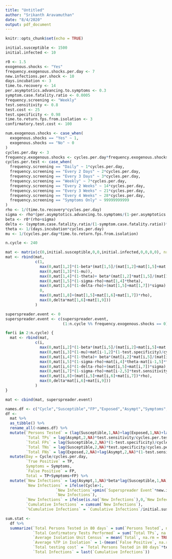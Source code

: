 ```yaml
---
title: "Untitled"
author: "Srikanth Aravamuthan"
date: "8/4/2020"
output: pdf_document
---
```


```r
knitr::opts_chunk$set(echo = TRUE)
```

```r
initial.susceptible <- 1500
initial.infected <- 10

r0 <- 1.5
exogenous.shocks <- "Yes"
frequency.exogenous.shocks.per.day <- 7
new.infections.per.shock <- 10
days.incubation <- 3
time.to.recovery <- 14
per.asymptotics.advancing.to.symptoms <- 0.3
symptom.case.fatality.ratio <- 0.0005
frequency.screening <- "Weekly"
test.sensitivity <- 0.8
test.cost <- 25
test.specificity <- 0.98
time.to.return.fps.from.isolation <- 3
confirmatory.test.cost <- 100

```

```r
num.exogenous.shocks <- case_when(
  exogenous.shocks == "Yes" ~ 1,
  exogenous.shocks == "No" ~ 0
)
cycles.per.day <- 3
frequency.exogenous.shocks <- cycles.per.day*frequency.exogenous.shocks.per.day
cycles.per.test <- case_when(
  frequency.screening == "Daily" ~ 1*cycles.per.day,
  frequency.screening == "Every 2 Days" ~ 2*cycles.per.day,
  frequency.screening == "Every 3 Days" ~ 3*cycles.per.day,
  frequency.screening == "Weekly" ~ 7*cycles.per.day,
  frequency.screening == "Every 2 Weeks" ~ 14*cycles.per.day,
  frequency.screening == "Every 3 Weeks" ~ 21*cycles.per.day,
  frequency.screening == "Every 4 Weeks" ~ 28*cycles.per.day,
  frequency.screening == "Symptoms Only" ~ 99999999999
)
rho <- 1/(time.to.recovery*cycles.per.day)
sigma <- rho*(per.asymptotics.advancing.to.symptoms/(1-per.asymptotics.advancing.to.symptoms))
beta <- r0*(rho+sigma)
delta <- (symptom.case.fatality.ratio/(1-symptom.case.fatality.ratio))*rho
theta <- 1/(days.incubation*cycles.per.day)
mu <- 1/(cycles.per.day*time.to.return.fps.from.isolation)

```

```r
n.cycle <- 240

mat <- matrix(c(0,initial.susceptible,0,0,initial.infected,0,0,0,0), nrow = 1)
mat <- rbind(mat,
             c(1,
               max(0,mat[1,2]*(1-beta*(mat[1,5]/(mat[1,2]+mat[1,5]+mat[1,4])))+mat[1,3]*mu),
               max(0,mat[1,3]*(1-mu)),
               max(0,mat[1,4]*(1-theta)+ beta*(mat[1,2]*mat[1,5]/(mat[1,2]+mat[1,5]+mat[1,4]))),
               max(0,mat[1,5]*(1-sigma-rho)+mat[1,4]*theta),
               max(0,mat[1,6]*(1-delta-rho)+(mat[1,5]+mat[1,7])*sigma),
               0,
               max(0,mat[1,8]+(mat[1,5]+mat[1,6]+mat[1,7])*rho),
               max(0,delta*mat[1,6]+mat[1,9]))
             )

superspreader.event <- 0
superspreader.event <- c(superspreader.event, 
                         (1:n.cycle %% frequency.exogenous.shocks == 0)*num.exogenous.shocks)

for(i in 2:n.cycle) {
  mat <- rbind(mat,
             c(i,
               max(0,mat[i,2]*(1-beta*(mat[i,5]/(mat[i,2]+mat[i,5]+mat[i,4])))+mat[i,3]*mu-mat[i-1,2]*(1-test.specificity)/cycles.per.test-superspreader.event[i+1]*new.infections.per.shock),
               max(0,mat[i,3]*(1-mu)+mat[i-1,2]*(1-test.specificity)/cycles.per.test),
               max(0,mat[i,4]*(1-theta)+ beta*(mat[i,2]*mat[i,5]/(mat[i,2]+mat[i,5]+mat[i,4]))+superspreader.event[i+1]*new.infections.per.shock),
               max(0,mat[i,5]*(1-sigma-rho)+mat[i,4]*theta-mat[i-1,5]*test.sensitivity/cycles.per.test),
               max(0,mat[i,6]*(1-delta-rho)+(mat[i,5]+mat[i,7])*sigma),
               max(0,mat[i,7]*(1-sigma-rho)+mat[i-2,5]*test.sensitivity/cycles.per.test),
               max(0,mat[i,8]+(mat[i,5]+mat[i,6]+mat[i,7])*rho),
               max(0,delta*mat[i,6]+mat[i,9]))
             )
}

mat <- cbind(mat, superspreader.event)

```

```r
names.df <- c("Cycle","Susceptible","FP","Exposed","Asympt","Symptoms","TP","Recovered","Dead","Superspreader Event")
df <- 
  mat %>% 
  as_tibble() %>% 
  rename_all(~names.df) %>% 
  mutate(`Persons Tested` = (lag(Susceptible,1,NA)+lag(Exposed,1,NA)+lag(Asympt,1,NA))/cycles.per.test,
         `Total TPs` = lag(Asympt,2,NA)*test.sensitivity/cycles.per.test,
         `Total FPs` = lag(Susceptible,2,NA)*(1-test.specificity)/cycles.per.test,
         `Total TNs` = lag(Susceptible,2,NA)*test.specificity/cycles.per.test,
         `Total FNs` = lag(Exposed,2,NA)+lag(Asympt,2,NA)*(1-test.sensitivity)/cycles.per.test) %>% 
  mutate(Day = Cycle/cycles.per.day,
         `True Positive` = TP,
         Symptoms = Symptoms,
         `False Positive` = FP,
         Total = TP+Symptoms+FP) %>% 
  mutate(`New Infections` = lag(Asympt,1,NA)*beta*lag(Susceptible,1,NA)/(lag(Susceptible,1,NA)+lag(Exposed,1,NA)+lag(Asympt,1,NA)),
         `New Infections` = ifelse(Cycle>1,
                      `New Infections`+pmin(`Superspreader Event`*new.infections.per.shock,lag(Susceptible,1,NA)),
                      `New Infections`),
         `New Infections` = ifelse(is.na(`New Infections`),0,`New Infections`),
         `Cumulative Infections` = cumsum(`New Infections`),
         `%Cumulative Infections` = `Cumulative Infections`/initial.susceptible)

```

```r
sum.stat <- 
  df %>% 
  summarize(`Total Persons Tested in 80 days` = sum(`Persons Tested`, na.rm = TRUE),
            `Total Confirmatory Tests Performed` = sum(`Total TPs`, na.rm = TRUE) + sum(`Total FPs`, na.rm = TRUE),
            `Average Isolation Unit Census` = mean(`Total`, na.rm = TRUE),
            `Average %TP in Isolation` = 1-(mean(`False Positive`, na.rm = TRUE)/mean(`Total`, na.rm = TRUE)),
            `Total testing cost` = `Total Persons Tested in 80 days`*test.cost+`Total Confirmatory Tests Performed`*confirmatory.test.cost,
            `Total Infections` = last(`Cumulative Infections`))

```

